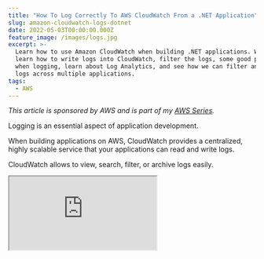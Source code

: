 ```yaml
---
title: "How To Log Correctly To AWS CloudWatch From a .NET Application"
slug: amazon-cloudwatch-logs-dotnet
date: 2022-05-03T00:00:00.000Z
feature_image: /images/logs.jpg
excerpt: >-
  Learn how to use Amazon CloudWatch when building .NET applications. We will
  learn how to write logs into CloudWatch, filter the logs, some good practices
  when logging, learn about Log Analytics, and see how we can filter and view
  logs across multiple applications.
tags:
  - AWS
---
```

_This article is sponsored by AWS and is part of my [AWS Series](/blog/tag/aws/)._

Logging is an essential aspect of application development.

When building applications on AWS, CloudWatch provides a centralized, highly scalable service that your applications can read and write logs.

CloudWatch allows to view, search, filter, or archive logs easily.

<iframe src="https://www.youtube.com/embed/-46yTm4DoEI" />

In this article, let’s learn how to use Amazon CloudWatch when building .NET applications. We will learn how to write logs into CloudWatch, filter the logs, some good practices when logging, learn about Log Analytics, and see how we can filter and view logs across multiple applications.

## Key Concepts of

The [main concepts](https://docs.aws.amazon.com/AmazonCloudWatch/latest/logs/CloudWatchLogsConcepts.html) that you’ll keep coming across when using CloudWatch Logs are _Log events_, _Log streams, and Log groups._

-   **Log events →** record of some activity recorded by the app or resource being monitored. Simply put, the log statements you write
-   **Log streams →** sequence of log events that share the same source.
-   **Log groups** → group of log streams that share retention, monitoring, and access control settings. A log stream belongs to one log group.

## .NET & AWS CloudWatch Logs

There are different ways to integrate with the CloudWatch service from a .NET application. Let’s go through them one by one.

> _I prefer using Serilog for easy integration and out-of-the-box structured logging support._

### Using Amazon CloudWatchLogsClient

The [AWSSDK.CloudWatchLogs](https://www.nuget.org/packages/AWSSDK.CloudWatchLogs/) NuGet package provides the `AmazonCloudWatchLogsClient` to interact with CloudWatch logs. It provides capabilities to create log groups, log streams, and log events.

The below code creates a log group if it does not already exist and adds a log stream to it. The log events are written into that log stream, log group combination.

```csharp
var logClient = new AmazonCloudWatchLogsClient();
var logGroupName = "/aws/weather-forecast-app";
var logStreamName = DateTime.UtcNow.ToString("yyyyMMddHHmmssfff");
var existing = await logClient
    .DescribeLogGroupsAsync(new DescribeLogGroupsRequest()
        {LogGroupNamePrefix = logGroupName});
var logGroupExists = existing.LogGroups.Any(l => l.LogGroupName == logGroupName);
if (!logGroupExists)
    await logClient.CreateLogGroupAsync(new CreateLogGroupRequest(logGroupName));
await logClient.CreateLogStreamAsync(new CreateLogStreamRequest(logGroupName, logStreamName));
await logClient.PutLogEventsAsync(new PutLogEventsRequest()
{
    LogGroupName = logGroupName,
    LogStreamName = logStreamName,
    LogEvents = new List<InputLogEvent>()
    {
        new()
        {
            Message = $"Get Weather Forecast called for city {cityName}",
            Timestamp = DateTime.UtcNow
        }
    }
});

```

As you can see, the above code is verbose and not something preferable to write every time we need to log.

We could abstract this into a different class and expose more specific functions to take in just the message and log. But this is already done for you. So don’t repeat it yourself 😀

### Using .NET Logging Providers with AWS

The [AWS Logging .NET](https://github.com/aws/aws-logging-dotnet) repository contains plugins for popular .NET logging frameworks to integrate with CloudWatch.

To integrate with the out of the box [.NET Core Logging](#TDK) capability install the [AWS.Logger.AspNetCore](https://github.com/aws/aws-logging-dotnet#aspnet-core-logging) NuGet package.

Adding Amazon CloudWatch as a logging provider is easily done by calling the `AddAWSProvider` extension method of the `ILoggingBuilder` as shown below.

```csharp
builder.Logging.AddAWSProvider();

```

The extension method adds an `AWSLoggerProvider` to the logging builder. The new provider also uses the `AmazonCloudWatchLogsClient` that we used earlier. It abstracts all the complexity and mechanics of talking to CloudWatch.

You can use `ILogger` from the application code and use that to write log events.

```csharp
public WeatherForecastController(
    ILogger<WeatherForecastController> logger)
{
    _logger = logger;
}

[HttpGet(Name = "GetWeatherForecast")]
public async Task<IEnumerable<WeatherForecast>> Get(string cityName)
{
    _logger.LogInformation("Get Weather Forecast called for {city}", cityName);
}

```

You can either use configuration or code to set up the log group name. You can also specify other configuration settings and the log level configurations like below.

```json
"Logging": {
  "Region": "us-east-1",
  "LogGroup": "AspNetCore.WebSample",
  "IncludeLogLevel": true,
  "IncludeCategory": true,
  "IncludeNewline": true,
  "IncludeException": true,
  "IncludeEventId": false,
  "IncludeScopes": false,
  "LogLevel": {
    "Default": "Debug",
    "System": "Information",
    "Microsoft": "Information"
  }
}

```

### Using Serilog and AWS CloudWatch

The [AWS Logging .NET](https://github.com/aws/aws-logging-dotnet) repository also contains a plugin to integrate with Serilog. [Serilog](https://serilog.net/) is a popular .NET Logging library built with robust structured event data from the ground up.

Structured logging formats are essential to perform advanced queries on your logs. We will see more about this in the next section.

To setup Serilog, you need to install a few NuGet packages →`Serilog`, `Serilog.AspNetCore`(if it’s an ASP NET application),`AWS.Logger.SeriLog`(to integrate with CloudWatch) and`Serilog.Settings.Configuration` (for config file support)

Once installed, setting up the integration is only a few lines of code. However note the use of `RenderedCompactJsonFormatter`, which writes the log in JSON format allowing for richer querying capabilities (covered under the Structured Logging section)

```csharp
builder.Host.UseSerilog((ctx, lc) =>
{
    lc
        .ReadFrom.Configuration(ctx.Configuration)
        .WriteTo.AWSSeriLog(
            configuration: ctx.Configuration,
            textFormatter: new RenderedCompactJsonFormatter());
});

```

The log group and other log levels can be configured via code or the config file. The library looks for the `Serilog` section for the required configuration by default.

```json
"Serilog": {
    "LogGroup": "/aws/weather-forecast-app",
    "MinimumLevel": {
      "Default": "Information",
      "Override": {
        "Microsoft": "Warning",
        "System": "Warning"
      }
    }
  }

```

The application code can inject the `ILogger` interface from the Serilog library or continue using the same `ILogger<T>` as in the previous example.

## Filtering Logs

Writing logs is only one part of the story. What’s more critical is searching and filtering the relevant logs when there is an issue or debugging application behavior.

The CloudWatch logs provide rich [querying and filtering capabilities](https://docs.aws.amazon.com/AmazonCloudWatch/latest/logs/FilterAndPatternSyntax.html), making it easier to get to the correct logs quickly.

### Text-Based Filtering

Using the Text-Based filtering patterns, you can use different filtering capabilities to match words, phrases, or numeric values.

-   Match Single Term → Brisbane (logs which have Brisbane)
-   Match Multiple Terms
-   → Brisbane 9 (logs having Brisbane and number 9, not necessarily consecutive)
-   → “count of 9” (matches the entire phrase)
-   → -Brisbane 9 (logs without Brisbane but has 9)
-   → ?Brisbane 9 (logs with 9, but Brisbane is optional)

![Text based filtering in CloudWatch log group, Showing all logs which do not have Brisbane and have number 9](/images/aws-cloudwatch-logs-text-filter.jpg)

Text-based filtering has its limitations. All filtering and querying are limited to text-based comparisons. As soon as you want to write more complex filters and criteria, you will need a richer data model.

### Structured Logging in AWS

Structured Logs are powerful because the properties in the events are first class.

The Serilog integration with CloudWatch uses the JSON formatter (provided out of the box with Serilog) and offers full structured logging support.

```csharp
 _logger.LogInformation(
  "Received new weather data for city {City} with request {RequestId}", 
  requestData.CityName, requestData.Id);

```

> _Don’t use string interpolation while writing log messages. Pass the values as parameters to the log methods._

Here’s the difference between using string interpolation which generates the log as a simple text instead of passing values, and logging as structured logs.

![Text based Logs vs structured logging](/images/aws-cloudwatch-log-comparison.jpg)

When using structured logging and passing the values as parameters to the log methods, these are available as first-class properties to query in CloudWatch.

To query JSON log events, a special syntax is to be used:

`{ PropertySelector Operator String }`

-   **PropertySelector** → starts with $. and the property name. also supports array indexing using \[\]
-   **Operator -** equality or numeric operators based on property value
-   **String -** Value to compare against and can be enclosed in double quotes

_eg. {$.count > 10 && $.cityName = “Brisbane”}_ → selects all log events that have a count property greater than 10 with the cityName property as Brisbane.

<Figure src="/images/aws-cloudwatch-log-structured-filter.jpg" caption="## AWS CLoudWatch Log Insights" />

CloudWatch Log Insights provides richer capabilities to interact with log events. It allows to interactively search and analyze log data and supports a [custom query language](https://docs.aws.amazon.com/AmazonCloudWatch/latest/logs/CWL_QuerySyntax.html).

The query syntax supports custom functions and operations and is not limited to arithmetic or regex expressions.

> _There can be a delay between events showing up in Log Groups and their appearing in CloudWatch Log Insights._

It also supports formatting the queried log events in custom formats. You can set it to show just the properties that are important to you in the collapsed view.

<Figure src="/images/aws-cloudwatch-logs-insights.jpg" caption="### Query Logs Across Applications" />

Log Insights also supports querying across multiple log groups. It is handy in distributed applications where multiple applications are responsible for handling a business use case.

Given a correlation id or a unique id passed across applications, you can filter the data across multiple applications and see the end-to-end flow of events.

<Figure src="/images/aws-cloudwatch-logs-insights-multiple-log-groups.jpg" caption="### Saved Queries" />

CloudWatch Insights also enables the saving of Queries for later use. These queries can be grouped in folders based on your application needs and are visible to anyone who has access to the CloudWatch in AWS Console.

<Figure src="/images/aws-cloudwatch-logs-insights-saved-queries.jpg" caption="## Summary" />

CloudWatch Logs provides rich features and capabilities to manage logs when building applications on AWS Infrastructure. Since it allows for a centralized location, it makes setting up and using the infrastructure from various application types easy.

CloudWatch Log Insights capabilities allow custom formatting, richer query models, and searching across multiple applications. It is beneficial in message-based architectures and distributed systems.

I hope this helped you get started with using CloudWatch Logs from .NET applications.
